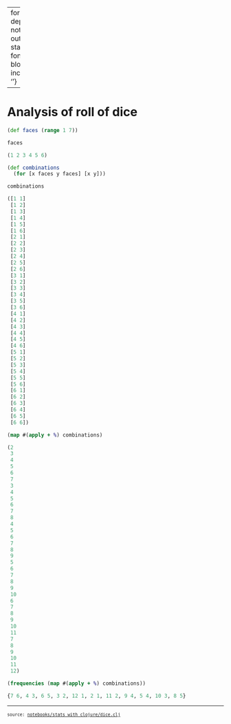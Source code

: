 
---
format:
  html:
    toc: true
    toc-depth: 4
    theme: [cosmo, notebooks/custom.scss]
    output-file: stats_with_clojure.dice.html
fontsize: 0.9em
code-block-background: true
include-in-header: {text: '<link rel = "icon" href = "data:," />'}

---
<style></style><style>.printedClojure .sourceCode {
  background-color: transparent;
  border-style: none;
}
</style><style>.clay-limit-image-width .clay-image {max-width: 100%}
</style>
<script src="stats_with_clojure.dice_files/md-default0.js" type="text/javascript"></script><script src="stats_with_clojure.dice_files/md-default1.js" type="text/javascript"></script>

# Analysis of roll of dice


::: {.sourceClojure}
```clojure
(def faces (range 1 7))
```
:::



::: {.sourceClojure}
```clojure
faces
```
:::



::: {.printedClojure}
```clojure
(1 2 3 4 5 6)

```
:::



::: {.sourceClojure}
```clojure
(def combinations
  (for [x faces y faces] [x y]))
```
:::



::: {.sourceClojure}
```clojure
combinations
```
:::



::: {.printedClojure}
```clojure
([1 1]
 [1 2]
 [1 3]
 [1 4]
 [1 5]
 [1 6]
 [2 1]
 [2 2]
 [2 3]
 [2 4]
 [2 5]
 [2 6]
 [3 1]
 [3 2]
 [3 3]
 [3 4]
 [3 5]
 [3 6]
 [4 1]
 [4 2]
 [4 3]
 [4 4]
 [4 5]
 [4 6]
 [5 1]
 [5 2]
 [5 3]
 [5 4]
 [5 5]
 [5 6]
 [6 1]
 [6 2]
 [6 3]
 [6 4]
 [6 5]
 [6 6])

```
:::



::: {.sourceClojure}
```clojure
(map #(apply + %) combinations)
```
:::



::: {.printedClojure}
```clojure
(2
 3
 4
 5
 6
 7
 3
 4
 5
 6
 7
 8
 4
 5
 6
 7
 8
 9
 5
 6
 7
 8
 9
 10
 6
 7
 8
 9
 10
 11
 7
 8
 9
 10
 11
 12)

```
:::



::: {.sourceClojure}
```clojure
(frequencies (map #(apply + %) combinations))
```
:::



::: {.printedClojure}
```clojure
{7 6, 4 3, 6 5, 3 2, 12 1, 2 1, 11 2, 9 4, 5 4, 10 3, 8 5}

```
:::



```{=html}
<div style="background-color:grey;height:2px;width:100%;"></div>
```



```{=html}
<div><pre><small><small>source: <a href="https://github.com/scicloj/stats-with-clojure/blob/main/notebooks/stats_with_clojure/dice.clj">notebooks/stats_with_clojure/dice.clj</a></small></small></pre></div>
```
